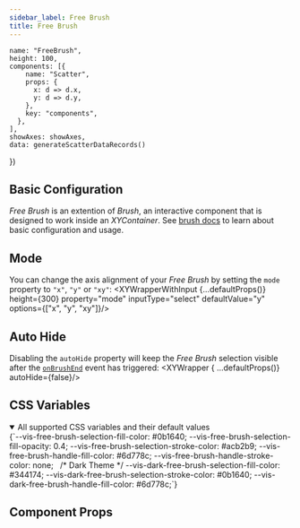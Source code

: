 ```yaml
---
sidebar_label: Free Brush
title: Free Brush
---
```


    name: "FreeBrush",
    height: 100,
    components: [{
        name: "Scatter",
        props: {
          x: d => d.x,
          y: d => d.y,
        },
        key: "components",
      },
    ],
    showAxes: showAxes,
    data: generateScatterDataRecords()
})

## Basic Configuration
_Free Brush_ is an extention of _Brush_, an interactive component that is designed to work inside an _XYContainer_.
See [brush docs](./brush) to learn about basic configuration and usage.

## Mode
You can change the axis alignment of your _Free Brush_ by setting the `mode` property to `"x"`, `"y"` or `"xy"`:
<XYWrapperWithInput {...defaultProps()} height={300} property="mode" inputType="select" defaultValue="y" options={["x", "y", "xy"]}/>

## Auto Hide
Disabling the `autoHide` property will keep the _Free Brush_ selection visible after the [`onBrushEnd`](./brush#usage) event has triggered:
<XYWrapper { ...defaultProps()} autoHide={false}/>

## CSS Variables
<details open>
  <summary open>All supported CSS variables and their default values</summary>
  <CodeBlock language="css">
{`--vis-free-brush-selection-fill-color: #0b1640;
--vis-free-brush-selection-fill-opacity: 0.4;
--vis-free-brush-selection-stroke-color: #acb2b9;
--vis-free-brush-handle-fill-color: #6d778c;
--vis-free-brush-handle-stroke-color: none;
 
/* Dark Theme */
--vis-dark-free-brush-selection-fill-color: #344174;
--vis-dark-free-brush-selection-stroke-color: #0b1640;
--vis-dark-free-brush-handle-fill-color: #6d778c;`}
  </CodeBlock>
</details>

## Component Props
<PropsTable name="VisFreeBrush"/>
